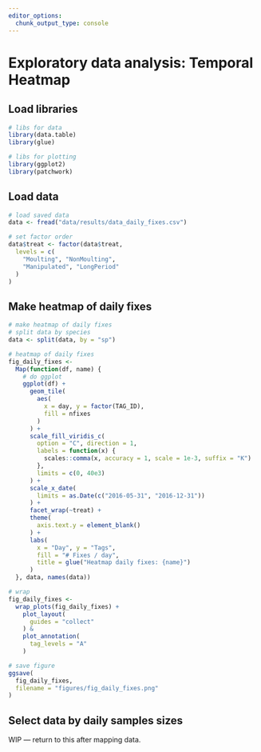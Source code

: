 ```yaml
---
editor_options: 
  chunk_output_type: console
---
```


# Exploratory data analysis: Temporal Heatmap

## Load libraries

```r
# libs for data
library(data.table)
library(glue)

# libs for plotting
library(ggplot2)
library(patchwork)
```

## Load data

```r
# load saved data
data <- fread("data/results/data_daily_fixes.csv")

# set factor order
data$treat <- factor(data$treat,
  levels = c(
    "Moulting", "NonMoulting",
    "Manipulated", "LongPeriod"
  )
)
```

## Make heatmap of daily fixes

```r
# make heatmap of daily fixes
# split data by species
data <- split(data, by = "sp")

# heatmap of daily fixes
fig_daily_fixes <-
  Map(function(df, name) {
    # do ggplot
    ggplot(df) +
      geom_tile(
        aes(
          x = day, y = factor(TAG_ID),
          fill = nfixes
        )
      ) +
      scale_fill_viridis_c(
        option = "C", direction = 1,
        labels = function(x) {
          scales::comma(x, accuracy = 1, scale = 1e-3, suffix = "K")
        },
        limits = c(0, 40e3)
      ) +
      scale_x_date(
        limits = as.Date(c("2016-05-31", "2016-12-31"))
      ) +
      facet_wrap(~treat) +
      theme(
        axis.text.y = element_blank()
      ) +
      labs(
        x = "Day", y = "Tags",
        fill = "# Fixes / day",
        title = glue("Heatmap daily fixes: {name}")
      )
  }, data, names(data))

# wrap
fig_daily_fixes <-
  wrap_plots(fig_daily_fixes) +
    plot_layout(
      guides = "collect"
    ) &
    plot_annotation(
      tag_levels = "A"
    )

# save figure
ggsave(
  fig_daily_fixes,
  filename = "figures/fig_daily_fixes.png"
)
```

## Select data by daily samples sizes

WIP ---  return to this after mapping data.
